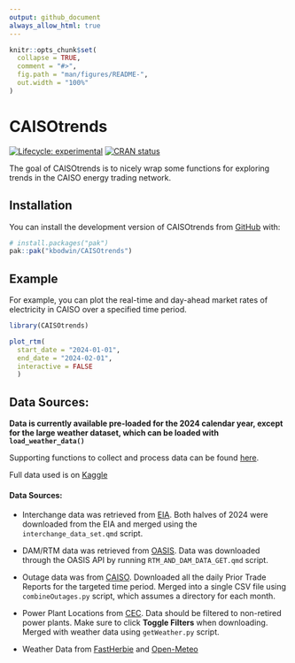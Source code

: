 ```yaml
---
output: github_document
always_allow_html: true
---
```


<!-- README.md is generated from README.Rmd. Please edit that file -->

```r
knitr::opts_chunk$set(
  collapse = TRUE,
  comment = "#>",
  fig.path = "man/figures/README-",
  out.width = "100%"
)
```

# CAISOtrends

<!-- badges: start -->
[![Lifecycle: experimental](https://img.shields.io/badge/lifecycle-experimental-orange.svg)](https://lifecycle.r-lib.org/articles/stages.html#experimental)
[![CRAN status](https://www.r-pkg.org/badges/version/CAISOtrends)](https://CRAN.R-project.org/package=CAISOtrends)
<!-- badges: end -->

The goal of CAISOtrends is to nicely wrap some functions for exploring trends in the CAISO energy trading network.

## Installation

You can install the development version of CAISOtrends from [GitHub](https://github.com/) with:

``` r
# install.packages("pak")
pak::pak("kbodwin/CAISOtrends")
```

## Example

For example, you can plot the real-time and day-ahead market rates of electricity in CAISO over a specified time period.

```r
library(CAISOtrends)

plot_rtm(
  start_date = "2024-01-01",
  end_date = "2024-02-01",
  interactive = FALSE
  )
```

## Data Sources:

**Data is currently available pre-loaded for the 2024 calendar year, except for the large weather dataset, which can be loaded with `load_weather_data()`**

Supporting functions to collect and process data can be found [here](https://github.com/TheAllenChoi/energy_shenanigans/tree/main/data_collecting).

Full data used is on [Kaggle](https://www.kaggle.com/datasets/allenychoi/energy-market-data)

#### Data Sources:

* Interchange data was retrieved from [EIA](https://www.eia.gov/electricity/gridmonitor/dashboard/electric_overview/balancing_authority/CISO). Both halves of 2024 were downloaded from the EIA and merged using the `interchange_data_set.qmd` script.

* DAM/RTM data was retrieved from [OASIS](https://oasis.caiso.com/mrioasis/logon.do). Data was downloaded through the OASIS API by running `RTM_AND_DAM_DATA_GET.qmd` script.

* Outage data was from [CAISO](https://www.caiso.com/library/curtailed-and-non-operational-generator-reports).  Downloaded all the daily Prior Trade Reports for the targeted time period. Merged into a single CSV file using `combineOutages.py` script, which assumes a directory for each month.

* Power Plant Locations from [CEC](https://cecgis-caenergy.opendata.arcgis.com/datasets/california-power-plants/explore?filters=eyJSZXRpcmVkX1BsYW50IjpbMCwwXX0%3D&location=37.106048%2C-116.331096%2C6.80). Data should be filtered to non-retired power plants. Make sure to click **Toggle Filters** when downloading. Merged with weather data using `getWeather.py` script.

* Weather Data from [FastHerbie](https://herbie.readthedocs.io/en/stable/user_guide/tutorial/fast.html) and [Open-Meteo](https://open-meteo.com/en/docs/historical-weather-api?start_date=2024-02-02&end_date=2024-02-02&latitude=35.2956286090001&temperature_unit=fahrenheit&longitude=-119.592197855#hourly_weather_variables)
